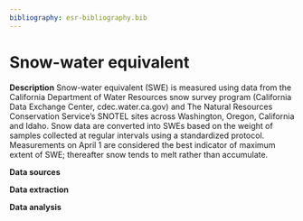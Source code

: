 ```yaml
---
bibliography: esr-bibliography.bib
---
```


# Snow-water equivalent

**Description** Snow-water equivalent (SWE) is measured using data from the California Department of Water Resources snow survey program (California Data Exchange Center, cdec.water.ca.gov) and The Natural Resources Conservation Service’s SNOTEL sites across Washington, Oregon, California and Idaho. Snow data are converted into SWEs based on the weight of samples collected at regular intervals using a standardized protocol. Measurements on April 1 are considered the best indicator of maximum extent of SWE; thereafter snow tends to melt rather than accumulate.

**Data sources**

**Data extraction**

**Data analysis**